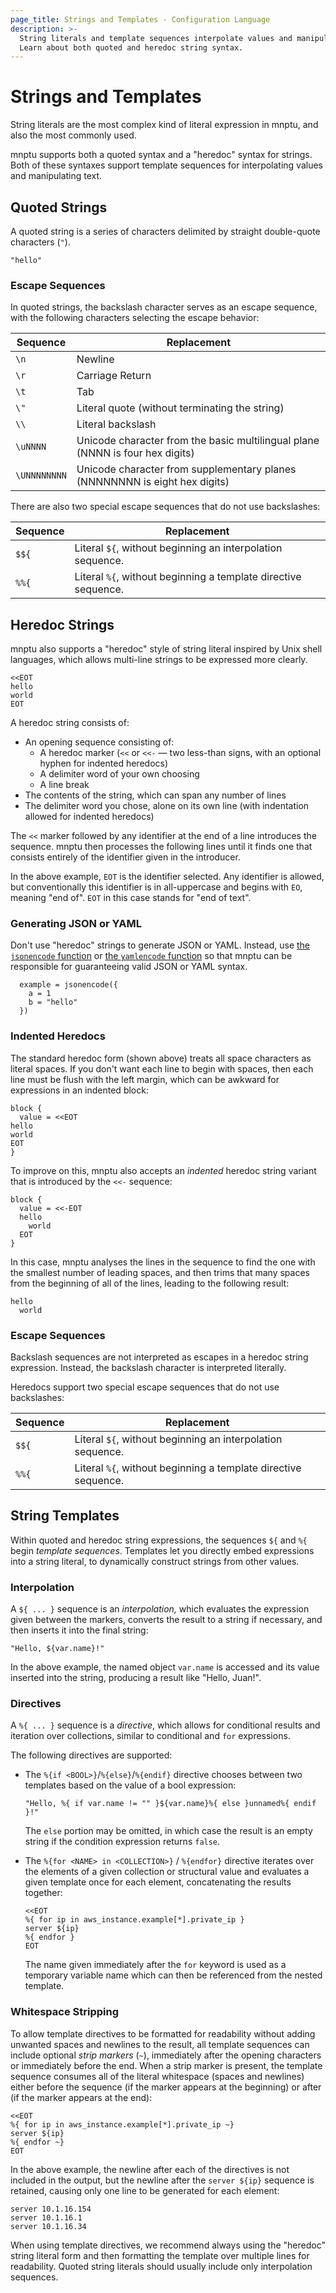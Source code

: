 ```yaml
---
page_title: Strings and Templates - Configuration Language
description: >-
  String literals and template sequences interpolate values and manipulate text.
  Learn about both quoted and heredoc string syntax.
---
```


# Strings and Templates

String literals are the most complex kind of literal expression in
mnptu, and also the most commonly used.

mnptu supports both a quoted syntax and a "heredoc" syntax for strings.
Both of these syntaxes support template sequences for interpolating values and
manipulating text.

## Quoted Strings

A quoted string is a series of characters delimited by straight double-quote
characters (`"`).

```
"hello"
```

### Escape Sequences

In quoted strings, the backslash character serves as an escape
sequence, with the following characters selecting the escape behavior:

| Sequence     | Replacement                                                                   |
| ------------ | ----------------------------------------------------------------------------- |
| `\n`         | Newline                                                                       |
| `\r`         | Carriage Return                                                               |
| `\t`         | Tab                                                                           |
| `\"`         | Literal quote (without terminating the string)                                |
| `\\`         | Literal backslash                                                             |
| `\uNNNN`     | Unicode character from the basic multilingual plane (NNNN is four hex digits) |
| `\UNNNNNNNN` | Unicode character from supplementary planes (NNNNNNNN is eight hex digits)    |

There are also two special escape sequences that do not use backslashes:

| Sequence | Replacement                                                    |
| -------- | -------------------------------------------------------------- |
| `$${`    | Literal `${`, without beginning an interpolation sequence.     |
| `%%{`    | Literal `%{`, without beginning a template directive sequence. |

## Heredoc Strings

mnptu also supports a "heredoc" style of string literal inspired by Unix
shell languages, which allows multi-line strings to be expressed more clearly.

```hcl
<<EOT
hello
world
EOT
```

A heredoc string consists of:

- An opening sequence consisting of:
  - A heredoc marker (`<<` or `<<-` — two less-than signs, with an optional hyphen for indented heredocs)
  - A delimiter word of your own choosing
  - A line break
- The contents of the string, which can span any number of lines
- The delimiter word you chose, alone on its own line (with indentation allowed for indented heredocs)

The `<<` marker followed by any identifier at the end of a line introduces the
sequence. mnptu then processes the following lines until it finds one that
consists entirely of the identifier given in the introducer.

In the above example, `EOT` is the identifier selected. Any identifier is
allowed, but conventionally this identifier is in all-uppercase and begins with
`EO`, meaning "end of". `EOT` in this case stands for "end of text".

### Generating JSON or YAML

Don't use "heredoc" strings to generate JSON or YAML. Instead, use
[the `jsonencode` function](/mnptu/language/functions/jsonencode) or
[the `yamlencode` function](/mnptu/language/functions/yamlencode) so that mnptu
can be responsible for guaranteeing valid JSON or YAML syntax.

```hcl
  example = jsonencode({
    a = 1
    b = "hello"
  })
```

### Indented Heredocs

The standard heredoc form (shown above) treats all space characters as literal
spaces. If you don't want each line to begin with spaces, then each line must be
flush with the left margin, which can be awkward for expressions in an
indented block:

```hcl
block {
  value = <<EOT
hello
world
EOT
}
```

To improve on this, mnptu also accepts an _indented_ heredoc string variant
that is introduced by the `<<-` sequence:

```hcl
block {
  value = <<-EOT
  hello
    world
  EOT
}
```

In this case, mnptu analyses the lines in the sequence to find the one
with the smallest number of leading spaces, and then trims that many spaces
from the beginning of all of the lines, leading to the following result:

```
hello
  world
```

### Escape Sequences

Backslash sequences are not interpreted as escapes in a heredoc string
expression. Instead, the backslash character is interpreted literally.

Heredocs support two special escape sequences that do not use backslashes:

| Sequence | Replacement                                                    |
| -------- | -------------------------------------------------------------- |
| `$${`    | Literal `${`, without beginning an interpolation sequence.     |
| `%%{`    | Literal `%{`, without beginning a template directive sequence. |

## String Templates

Within quoted and heredoc string expressions, the sequences `${` and `%{` begin
_template sequences_. Templates let you directly embed expressions into a string
literal, to dynamically construct strings from other values.

### Interpolation

A `${ ... }` sequence is an _interpolation,_ which evaluates the expression
given between the markers, converts the result to a string if necessary, and
then inserts it into the final string:

```hcl
"Hello, ${var.name}!"
```

In the above example, the named object `var.name` is accessed and its value
inserted into the string, producing a result like "Hello, Juan!".

### Directives

A `%{ ... }` sequence is a _directive_, which allows for conditional
results and iteration over collections, similar to conditional
and `for` expressions.

The following directives are supported:

- The `%{if <BOOL>}`/`%{else}`/`%{endif}` directive chooses between two templates based
  on the value of a bool expression:

  ```hcl
  "Hello, %{ if var.name != "" }${var.name}%{ else }unnamed%{ endif }!"
  ```

  The `else` portion may be omitted, in which case the result is an empty
  string if the condition expression returns `false`.

- The `%{for <NAME> in <COLLECTION>}` / `%{endfor}` directive iterates over the
  elements of a given collection or structural value and evaluates a given
  template once for each element, concatenating the results together:

  ```hcl
  <<EOT
  %{ for ip in aws_instance.example[*].private_ip }
  server ${ip}
  %{ endfor }
  EOT
  ```

  The name given immediately after the `for` keyword is used as a temporary
  variable name which can then be referenced from the nested template.

### Whitespace Stripping

To allow template directives to be formatted for readability without adding
unwanted spaces and newlines to the result, all template sequences can include
optional _strip markers_ (`~`), immediately after the opening characters or
immediately before the end. When a strip marker is present, the template
sequence consumes all of the literal whitespace (spaces and newlines) either
before the sequence (if the marker appears at the beginning) or after (if the
marker appears at the end):

```hcl
<<EOT
%{ for ip in aws_instance.example[*].private_ip ~}
server ${ip}
%{ endfor ~}
EOT
```

In the above example, the newline after each of the directives is not included
in the output, but the newline after the `server ${ip}` sequence is retained,
causing only one line to be generated for each element:

```
server 10.1.16.154
server 10.1.16.1
server 10.1.16.34
```

When using template directives, we recommend always using the "heredoc" string
literal form and then formatting the template over multiple lines for
readability. Quoted string literals should usually include only interpolation
sequences.
